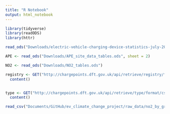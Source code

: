 ```yaml
---
title: "R Notebook"
output: html_notebook
---
```


```r
library(tidyverse)
library(readODS)
library(httr)
```

```r
read_ods("Downloads/electric-vehicle-charging-device-statistics-july-2021.ods")
```

```r
APE <- read_ods("Downloads/APE_site_data_tables.ods", sheet = 2)
```

```r
NO2 <- read_ods("Downloads/NO2_tables.ods")
```

```r
registry <- GET("http://chargepoints.dft.gov.uk/api/retrieve/registry/format/csv/") %>% 
  content()
```

```r

```


```r
type <- GET("http://chargepoints.dft.gov.uk/api/retrieve/type/format/csv/") %>% 
  content()
```

```r
read_csv("Documents/GitHub/ev_climate_change_project/raw_data/no2_by_grid_2019.csv")
```

